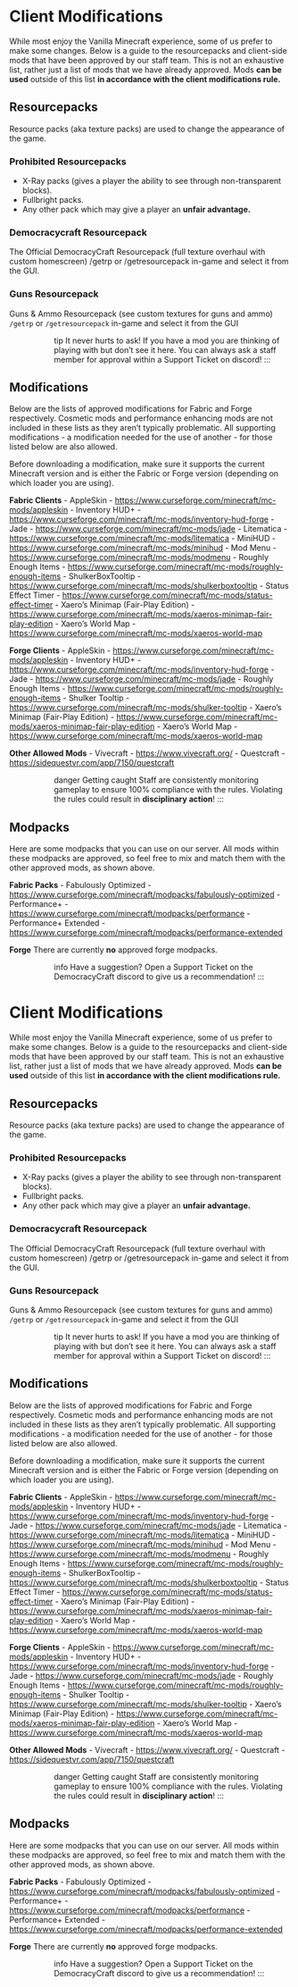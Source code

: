 <span id="client-modifications"></span>
= Client Modifications =

While most enjoy the Vanilla Minecraft experience, some of us prefer to make some changes. Below is a guide to the resourcepacks and client-side mods that have been approved by our staff team. This is not an exhaustive list, rather just a list of mods that we have already approved. Mods '''can be used''' outside of this list '''in accordance with the client modifications rule.'''

<span id="resourcepacks"></span>
== Resourcepacks ==

Resource packs (aka texture packs) are used to change the appearance of the game.

<span id="prohibited-resourcepacks"></span>
=== Prohibited Resourcepacks ===

* X-Ray packs (gives a player the ability to see through non-transparent blocks).
* Fullbright packs.
* Any other pack which may give a player an '''unfair advantage.'''

<span id="democracycraft-resourcepack"></span>
=== Democracycraft Resourcepack ===

The Official DemocracyCraft Resourcepack (full texture overhaul with custom homescreen) /getrp or /getresourcepack in-game and select it from the GUI.

<span id="guns-resourcepack"></span>
=== Guns Resourcepack ===

Guns &amp; Ammo Resourcepack (see custom textures for guns and ammo) <code>/getrp</code> or <code>/getresourcepack</code> in-game and select it from the GUI

:::tip It never hurts to ask! If you have a mod you are thinking of playing with but don’t see it here. You can always ask a staff member for approval within a Support Ticket on discord! :::

<span id="modifications"></span>
== Modifications ==

Below are the lists of approved modifications for Fabric and Forge respectively. Cosmetic mods and performance enhancing mods are not included in these lists as they aren’t typically problematic. All supporting modifications - a modification needed for the use of another - for those listed below are also allowed.

Before downloading a modification, make sure it supports the current Minecraft version and is either the Fabric or Forge version (depending on which loader you are using).

'''Fabric Clients''' - AppleSkin - https://www.curseforge.com/minecraft/mc-mods/appleskin - Inventory HUD+ - https://www.curseforge.com/minecraft/mc-mods/inventory-hud-forge - Jade - https://www.curseforge.com/minecraft/mc-mods/jade - Litematica - https://www.curseforge.com/minecraft/mc-mods/litematica - MiniHUD - https://www.curseforge.com/minecraft/mc-mods/minihud - Mod Menu - https://www.curseforge.com/minecraft/mc-mods/modmenu - Roughly Enough Items - https://www.curseforge.com/minecraft/mc-mods/roughly-enough-items - ShulkerBoxTooltip - https://www.curseforge.com/minecraft/mc-mods/shulkerboxtooltip - Status Effect Timer - https://www.curseforge.com/minecraft/mc-mods/status-effect-timer - Xaero’s Minimap (Fair-Play Edition) - https://www.curseforge.com/minecraft/mc-mods/xaeros-minimap-fair-play-edition - Xaero’s World Map - https://www.curseforge.com/minecraft/mc-mods/xaeros-world-map

'''Forge Clients''' - AppleSkin - https://www.curseforge.com/minecraft/mc-mods/appleskin - Inventory HUD+ - https://www.curseforge.com/minecraft/mc-mods/inventory-hud-forge - Jade - https://www.curseforge.com/minecraft/mc-mods/jade - Roughly Enough Items - https://www.curseforge.com/minecraft/mc-mods/roughly-enough-items - Shulker Tooltip - https://www.curseforge.com/minecraft/mc-mods/shulker-tooltip - Xaero’s Minimap (Fair-Play Edition) - https://www.curseforge.com/minecraft/mc-mods/xaeros-minimap-fair-play-edition - Xaero’s World Map - https://www.curseforge.com/minecraft/mc-mods/xaeros-world-map

'''Other Allowed Mods''' - Vivecraft - https://www.vivecraft.org/ - Questcraft - https://sidequestvr.com/app/7150/questcraft

:::danger Getting caught Staff are consistently monitoring gameplay to ensure 100% compliance with the rules. Violating the rules could result in '''disciplinary action'''! :::

<span id="modpacks"></span>
== Modpacks ==

Here are some modpacks that you can use on our server. All mods within these modpacks are approved, so feel free to mix and match them with the other approved mods, as shown above.

'''Fabric Packs''' - Fabulously Optimized - https://www.curseforge.com/minecraft/modpacks/fabulously-optimized - Performance+ - https://www.curseforge.com/minecraft/modpacks/performance - Performance+ Extended - https://www.curseforge.com/minecraft/modpacks/performance-extended

'''Forge''' There are currently '''no''' approved forge modpacks.

:::info Have a suggestion? Open a Support Ticket on the DemocracyCraft discord to give us a recommendation! :::

<span id="client-modifications-1"></span>
= Client Modifications =

While most enjoy the Vanilla Minecraft experience, some of us prefer to make some changes. Below is a guide to the resourcepacks and client-side mods that have been approved by our staff team. This is not an exhaustive list, rather just a list of mods that we have already approved. Mods '''can be used''' outside of this list '''in accordance with the client modifications rule.'''

<span id="resourcepacks-1"></span>
== Resourcepacks ==

Resource packs (aka texture packs) are used to change the appearance of the game.

<span id="prohibited-resourcepacks-1"></span>
=== Prohibited Resourcepacks ===

* X-Ray packs (gives a player the ability to see through non-transparent blocks).
* Fullbright packs.
* Any other pack which may give a player an '''unfair advantage.'''

<span id="democracycraft-resourcepack-1"></span>
=== Democracycraft Resourcepack ===

The Official DemocracyCraft Resourcepack (full texture overhaul with custom homescreen) /getrp or /getresourcepack in-game and select it from the GUI.

<span id="guns-resourcepack-1"></span>
=== Guns Resourcepack ===

Guns &amp; Ammo Resourcepack (see custom textures for guns and ammo) <code>/getrp</code> or <code>/getresourcepack</code> in-game and select it from the GUI

:::tip It never hurts to ask! If you have a mod you are thinking of playing with but don’t see it here. You can always ask a staff member for approval within a Support Ticket on discord! :::

<span id="modifications-1"></span>
== Modifications ==

Below are the lists of approved modifications for Fabric and Forge respectively. Cosmetic mods and performance enhancing mods are not included in these lists as they aren’t typically problematic. All supporting modifications - a modification needed for the use of another - for those listed below are also allowed.

Before downloading a modification, make sure it supports the current Minecraft version and is either the Fabric or Forge version (depending on which loader you are using).

'''Fabric Clients''' - AppleSkin - https://www.curseforge.com/minecraft/mc-mods/appleskin - Inventory HUD+ - https://www.curseforge.com/minecraft/mc-mods/inventory-hud-forge - Jade - https://www.curseforge.com/minecraft/mc-mods/jade - Litematica - https://www.curseforge.com/minecraft/mc-mods/litematica - MiniHUD - https://www.curseforge.com/minecraft/mc-mods/minihud - Mod Menu - https://www.curseforge.com/minecraft/mc-mods/modmenu - Roughly Enough Items - https://www.curseforge.com/minecraft/mc-mods/roughly-enough-items - ShulkerBoxTooltip - https://www.curseforge.com/minecraft/mc-mods/shulkerboxtooltip - Status Effect Timer - https://www.curseforge.com/minecraft/mc-mods/status-effect-timer - Xaero’s Minimap (Fair-Play Edition) - https://www.curseforge.com/minecraft/mc-mods/xaeros-minimap-fair-play-edition - Xaero’s World Map - https://www.curseforge.com/minecraft/mc-mods/xaeros-world-map

'''Forge Clients''' - AppleSkin - https://www.curseforge.com/minecraft/mc-mods/appleskin - Inventory HUD+ - https://www.curseforge.com/minecraft/mc-mods/inventory-hud-forge - Jade - https://www.curseforge.com/minecraft/mc-mods/jade - Roughly Enough Items - https://www.curseforge.com/minecraft/mc-mods/roughly-enough-items - Shulker Tooltip - https://www.curseforge.com/minecraft/mc-mods/shulker-tooltip - Xaero’s Minimap (Fair-Play Edition) - https://www.curseforge.com/minecraft/mc-mods/xaeros-minimap-fair-play-edition - Xaero’s World Map - https://www.curseforge.com/minecraft/mc-mods/xaeros-world-map

'''Other Allowed Mods''' - Vivecraft - https://www.vivecraft.org/ - Questcraft - https://sidequestvr.com/app/7150/questcraft

:::danger Getting caught Staff are consistently monitoring gameplay to ensure 100% compliance with the rules. Violating the rules could result in '''disciplinary action'''! :::

<span id="modpacks-1"></span>
== Modpacks ==

Here are some modpacks that you can use on our server. All mods within these modpacks are approved, so feel free to mix and match them with the other approved mods, as shown above.

'''Fabric Packs''' - Fabulously Optimized - https://www.curseforge.com/minecraft/modpacks/fabulously-optimized - Performance+ - https://www.curseforge.com/minecraft/modpacks/performance - Performance+ Extended - https://www.curseforge.com/minecraft/modpacks/performance-extended

'''Forge''' There are currently '''no''' approved forge modpacks.

:::info Have a suggestion? Open a Support Ticket on the DemocracyCraft discord to give us a recommendation! :::
